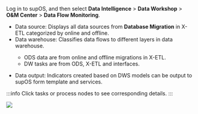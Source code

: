 Log in to supOS, and then select **Data Intelligence** > **Data Workshop** > **O&M Center** > **Data Flow Monitoring**.

- Data source: Displays all data sources from **Database Migration** in X-ETL categorized by online and offline.
- Data warehouse: Classifies data flows to different layers in data warehouse.

<ul>
<ul>
<li>ODS data are from online and offline migrations in X-ETL.</li>
<li>DW tasks are from ODS, X-ETL and interfaces.</li>
</ul>
</ul>

- Data output: Indicators created based on DWS models can be output to supOS form template and services. 

:::info
Click tasks or process nodes to see corresponding details.
:::

![](https://wordpressfreezonex.oss-accelerate.aliyuncs.com/supDAM/51.png)

